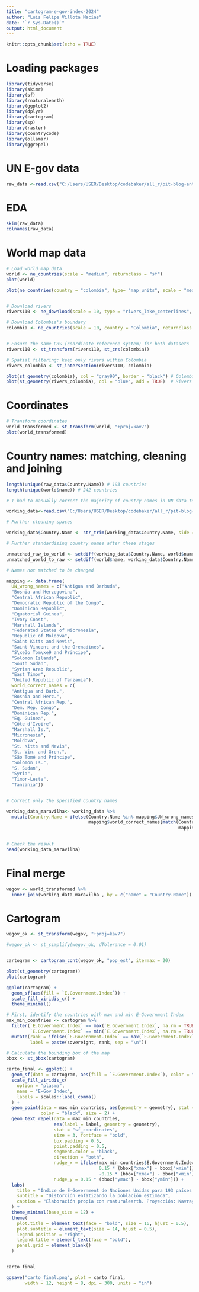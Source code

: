 ---
title: "cartogram-e-gov-index-2024"
author: "Luis Felipe Villota Macías"
date: "`r Sys.Date()`"
output: html_document
---

```{r setup, include=FALSE}
knitr::opts_chunk$set(echo = TRUE)
```

# Loading packages

```{r warning=FALSE}
library(tidyverse)
library(skimr)
library(sf)
library(rnaturalearth)
library(ggplot2)
library(dplyr)
library(cartogram)
library(sp)
library(raster)
library(countrycode)
library(ollamar)
library(ggrepel)
```

# UN E-gov data

```{r}

raw_data <-read.csv("C:/Users/USER/Desktop/codebaker/all_r/pit-blog-entry/data/raw/EGOV_DATA_2024.csv")
```

# EDA

```{r}
skim(raw_data)
colnames(raw_data)
```

# World map data

```{r}
# Load world map data
world <- ne_countries(scale = "medium", returnclass = "sf")
plot(world)
```

```{r}
plot(ne_countries(country = "colombia", type= "map_units", scale = "medium"))


# Download rivers
rivers110 <- ne_download(scale = 10, type = "rivers_lake_centerlines", category = "physical", returnclass = "sf")

# Download Colombia's boundary
colombia <- ne_countries(scale = 10, country = "Colombia", returnclass = "sf")


# Ensure the same CRS (coordinate reference system) for both datasets
rivers110 <- st_transform(rivers110, st_crs(colombia))

# Spatial filtering: keep only rivers within Colombia
rivers_colombia <- st_intersection(rivers110, colombia)

plot(st_geometry(colombia), col = "gray90", border = "black") # Colombia boundary
plot(st_geometry(rivers_colombia), col = "blue", add = TRUE)  # Rivers


```

# Coordinates

```{r}
# Transform coordinates
world_transformed <- st_transform(world, "+proj=kav7")
plot(world_transformed)
```

# Country names: matching, cleaning and joining

```{r}
length(unique(raw_data$Country.Name)) # 193 countries
length(unique(world$name)) # 242 countries

# I had to manually correct the majority of country names in UN data to match naturalearth package sf data, it was faster although not desirable.

working_data<-read.csv("C:/Users/USER/Desktop/codebaker/all_r/pit-blog-entry/data/working/EGOV_DATA_2024-country-name-check.csv")

# Further cleaning spaces

working_data$Country.Name <- str_trim(working_data$Country.Name, side = "both")

```

```{r}

# Further standardizing country names after these stages

unmatched_raw_to_world <- setdiff(working_data$Country.Name, world$name) # names not in world
unmatched_world_to_raw <- setdiff(world$name, working_data$Country.Name) # names not in UN

# Names not matched to be changed

mapping <- data.frame(
  UN_wrong_names = c("Antigua and Barbuda", 
  "Bosnia and Herzegovina", 
  "Central African Republic", 
  "Democratic Republic of the Congo", 
  "Dominican Republic", 
  "Equatorial Guinea", 
  "Ivory Coast", 
  "Marshall Islands", 
  "Federated States of Micronesia", 
  "Republic of Moldova", 
  "Saint Kitts and Nevis", 
  "Saint Vincent and the Grenadines", 
  "S\xe3o Tom\xe9 and Principe", 
  "Solomon Islands", 
  "South Sudan", 
  "Syrian Arab Republic", 
  "East Timor", 
  "United Republic of Tanzania"),
  world_correct_names = c(
  "Antigua and Barb.", 
  "Bosnia and Herz.", 
  "Central African Rep.", 
  "Dem. Rep. Congo", 
  "Dominican Rep.", 
  "Eq. Guinea", 
  "Côte d'Ivoire", 
  "Marshall Is.", 
  "Micronesia", 
  "Moldova", 
  "St. Kitts and Nevis", 
  "St. Vin. and Gren.", 
  "São Tomé and Principe", 
  "Solomon Is.", 
  "S. Sudan", 
  "Syria", 
  "Timor-Leste", 
  "Tanzania"))


# Correct only the specified country names

working_data_maravilha<- working_data %>%
  mutate(Country.Name = ifelse(Country.Name %in% mapping$UN_wrong_names,
                               mapping$world_correct_names[match(Country.Name, 
                                                                 mapping$UN_wrong_names)], 
                                                                            Country.Name))

# Check the result
head(working_data_maravilha)

```

# Final merge

```{r}

wegov <- world_transformed %>%
  inner_join(working_data_maravilha , by = c("name" = "Country.Name"))

```

# Cartogram

```{r}

wegov_ok <- st_transform(wegov, "+proj=kav7")

#wegov_ok <- st_simplify(wegov_ok, dTolerance = 0.01)


cartogram <- cartogram_cont(wegov_ok, "pop_est", itermax = 20)
```

```{r}
plot(st_geometry(cartogram))
plot(cartogram)
```

```{r}
ggplot(cartogram) +
  geom_sf(aes(fill = `E.Government.Index`)) +
  scale_fill_viridis_c() +
  theme_minimal()
```

```{r}

# First, identify the countries with max and min E-Government Index
max_min_countries <- cartogram %>% 
  filter(`E.Government.Index` == max(`E.Government.Index`, na.rm = TRUE) | 
         `E.Government.Index` == min(`E.Government.Index`, na.rm = TRUE)) %>%
  mutate(rank = ifelse(`E.Government.Index` == max(`E.Government.Index`, na.rm = TRUE), "#1", "#193"),
         label = paste(sovereignt, rank, sep = "\n"))

# Calculate the bounding box of the map
bbox <- st_bbox(cartogram)

carto_final <- ggplot() +
  geom_sf(data = cartogram, aes(fill = `E.Government.Index`), color = "black", size = 0.2) +
  scale_fill_viridis_c(
    option = "plasma",
    name = "E-Gov Index",
    labels = scales::label_comma()
  ) +
  geom_point(data = max_min_countries, aes(geometry = geometry), stat = "sf_coordinates", 
             color = "black", size = 2) +
  geom_text_repel(data = max_min_countries,
                  aes(label = label, geometry = geometry),
                  stat = "sf_coordinates",
                  size = 3, fontface = "bold",
                  box.padding = 0.5,
                  point.padding = 0.5,
                  segment.color = "black",
                  direction = "both",
                  nudge_x = ifelse(max_min_countries$E.Government.Index == max(max_min_countries$E.Government.Index), 
                                   0.15 * (bbox["xmax"] - bbox["xmin"]), 
                                   -0.15 * (bbox["xmax"] - bbox["xmin"])),
                  nudge_y = 0.15 * (bbox["ymax"] - bbox["ymin"])) +
  labs(
    title = "Índice de E-Government de Naciones Unidas para 193 países (2024)",
    subtitle = "Distorción enfatizando la población estimada",
    caption = "Elaboración propia con rnaturalearth. Proyección: Kavrayskiy VII. Fuente: United Nations - DESA - DPIDG - DPADM, 2024"
  ) +
  theme_minimal(base_size = 12) +
  theme(
    plot.title = element_text(face = "bold", size = 16, hjust = 0.5),
    plot.subtitle = element_text(size = 14, hjust = 0.5),
    legend.position = "right",
    legend.title = element_text(face = "bold"), 
    panel.grid = element_blank()
  )


carto_final

ggsave("carto_final.png", plot = carto_final, 
       width = 12, height = 8, dpi = 300, units = "in")
```
